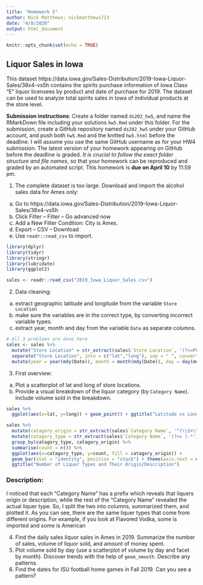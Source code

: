 ```yaml
---
title: "Homework 5"
author: Nick Matthews; nickmatthews713
date: "4/8/2020"
output: html_document
---
```


```r
knitr::opts_chunk$set(echo = TRUE)
```

## Liquor Sales in Iowa

This dataset https://data.iowa.gov/Sales-Distribution/2019-Iowa-Liquor-Sales/38x4-vs5h contains the spirits purchase information of Iowa Class “E” liquor licensees by product and date of purchase for 2019. The dataset can be used to analyze total spirits sales in Iowa of individual products at the store level.

**Submission instructions**: Create a folder named `ds202_hw5`, and name the RMarkDown file including your solutions `hw5.Rmd` under this folder. For the submission, create a GitHub repository named `ds202_hw5` under your GitHub account, and push both `hw5.Rmd` and the knitted `hw5.html` before the deadline. I will assume you use the same GitHub username as for your HW4 submission. The latest version of your homework appearing on GitHub before the deadline is graded. *It is crucial to follow the exact folder structure and file names*, so that your homework can be reproduced and graded by an automated script. This homework is **due on April 10** by 11:59 pm.

1. The complete dataset is too large. Download and import the alcohol sales data for Ames only: 

  a. Go to https://data.iowa.gov/Sales-Distribution/2019-Iowa-Liquor-Sales/38x4-vs5h
  b. Click Filter -- Filter -- Go advanced now
  c. Add a New Filter Condition: City is Ames.
  d. Export -- CSV -- Download
  e. Use `readr::read_csv` to import.

```r

library(dplyr)
library(tidyr)
library(stringr)
library(lubridate)
library(ggplot2)

sales <- readr::read_csv("2019_Iowa_Liquor_Sales.csv")

```
  
2. Data cleaning: 
  a. extract geographic latitude and longitude from the variable `Store Location`
  b. make sure the variables are in the correct type, by converting incorrect variable types.
  c. extract year, month and day from the variable `Date` as separate columns.

```r

# All 3 problems are done here
sales <- sales %>%
  mutate("Store Location" = str_extract(sales$`Store Location`, '(?<=POINT \\()(.*)(?=\\))')) %>%
  separate("Store Location", into = c("lat","long"), sep = " ", convert = TRUE) %>%
  mutate(year = year(mdy(Date)), month = month(mdy(Date)), day = day(mdy(Date)))

```
  
3. First overview:
  a. Plot a scatterplot of lat and long of store locations. 
  b. Provide a visual breakdown of the liquor category (by `Category Name`). Include volume sold in the breakdown.
  
```r

sales %>%
  ggplot(aes(x=lat, y=long)) + geom_point() + ggtitle("Latitude vs Longitude of Stores")

sales %>%
  mutate(catagory_origin = str_extract(sales$`Category Name`, '^(\\S+\\s+\\n?){1}')) %>%
  mutate(catagory_type = str_extract(sales$`Category Name`, '(?<= ).*')) %>%
  group_by(catagory_type, catagory_origin) %>%
  summarise(count = n()) %>%
  ggplot(aes(x=catagory_type, y=count, fill = catagory_origin)) +
  geom_bar(stat = "identity", position = "stack") + theme(axis.text = element_text(angle=90, hjust = 1)) +
  ggtitle("Number of Liquer Types and Their Origin/Description")

```

### Description:  

I noticed that each "Category Name" has a prefix which reveals that liquers origin or description, while the rest of the "Category Name" revealed the actual liquer type. So, I split the two into columns, summarized them, and plotted it. As you can see, there are the same liquer types that come from different origins. For example, if you look at Flavored Vodka, some is imported and some is American   

4. Find the daily sales liquor sales in Ames in 2019. Summarize the number of sales, volume of liquor sold, and amount of money spent.
5. Plot volume sold by day (use a scatterplot of volume by day and facet by month). Discover trends with the help of `geom_smooth`. Describe any patterns.
6. Find the dates for ISU football home games in Fall 2019. Can you see a pattern? 


